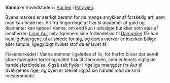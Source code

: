 {{title:Vanna}}
{{author:Laura Holmegaard}}
{{timestamp:2009-09-26T07:13:56Z}}
{{copyright:Vanna}}
'''Vanna''' er hovedstaden i [[Aur len]] i [[Paravien]].

Byens marked er særligt berømt for de mange smykker af forskellig art, som man kan finde her. Alt fra fingerringe af træ til diademer af guld og diamanter kan købes i Vanna, om end kun i udvalgte butikker som ejes af lensherren [[Liron Aur]] selv. Igennem sine forbindelser til [[Darconien]] får han nemlig [[dværg|dværgene]] til at smede for sig, og deres værker er hverken billige eller simple, ligegyldigt hvilket stof de er lavet af.

Fiskemarkedet i Vanna summer ligeledes af liv, for herfra bliver der sendt store mængder tørret og saltet fisk til Darconien, som er lenets vigtigste handelsforbindelse. Også salt flyder i rigelige mængder fra Aur til dværgenes rige, og byen er blevet rig på sin handel med de små mestersmede.